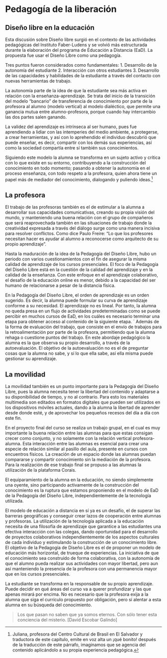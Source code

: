 # Pedagogía de la liberación 

## Diseño libre en la educación
Esta discusión sobre Diseño libre surgió en el contexto de las actividades pedagógicas del Instituto Faber-Ludens y se volvió más estructurada durante la elaboración del programa de Educación a Distancia (EaD). La propuesta fue usar el Diseño Libre como una pedagogía. 

Tres puntos fueron considerados como fundamentales: 
1. Desarrollo de la autonomía del estudiante 
2. Interacción con otros estudiantes 
3. Desarrollo de las capacidades y habilidades de la estudiante a través del contacto con nuevas herramientas de trabajo. 

La autonomía parte de la idea de que la estudiante sea más activa en relación con la enseñanza-aprendizaje. Se trata del inicio de la transición del modelo “bancario” de transferencia de conocimiento por parte de la profesora al alumno (modelo vertical) al modelo dialéctico, que permite una ganancia mutua entre alumno-profesora, porque cuando hay intercambio las dos partes salen ganando. 

La validez del aprendizaje es intrínseca al ser humano, pues fue aprendiendo a lidiar con las intemperies del medio ambiente, a protegerse, a crear herramientas, y así con lo aprehendido el individuo descubrió que puede enseñar, es decir, compartir con los demás sus experiencias, así como la sociedad compartía entre sí también sus conocimientos. 

Siguiendo este modelo la alumna se transforma en un sujeto activo y crítica con lo que existe en su entorno, contribuyendo a la construcción del conocimiento en todo momento; pasando a obtener la autonomía en el proceso enseñanza, con todo respeto a la profesora, quien ahora tiene un papel más de mediador del conocimiento, dialogando y puliendo ideas.^[Juliana, profesora del Centro Cultural de Brasil en El Salvador y traductora de este capítulo, emite en voz alta un ¡qué bonito! después de la traducción de este párrafo, imaginamos que se agencia del contenido aplicándolo a su propia experiencia pedagógica.]

## La profesora
El trabajo de las profesoras también es el de estimular a la alumna a desarrollar sus capacidades comunicativas, creando su propia visión del mundo, y manteniendo una buena relación con el grupo de compañeros que será reaprovechada también en las situaciones de trabajo donde la creatividad expresada a través del diálogo surge como una manera incisiva para resolver conflictos. Como dice Paulo Freire: “Lo que los profesores necesitan hacer es ayudar al alumno a reconocerse como arquitecto de su propio aprendizaje”. 

Hasta la maduración de la idea de la Pedagogía del Diseño Libre, hubo un periodo con varios cuestionamientos con el fin de asegurar la misma calidad de aprendizaje de los cursos presenciales. El foco de la Pedagogía del Diseño Libre está en la cuestión de la calidad del aprendizaje y en la calidad de la enseñanza. Con este enfoque en el aprendizaje colaborativo, el desafío de la educación online es menor, debido a la capacidad del ser humano de relacionarse a pesar de la distancia física. 

En la Pedagogía del Diseño Libre, el orden de aprendizaje es un orden sugerido. Es decir, la alumna puede formular su curva de aprendizaje conforme a su necesidad. El aprendizaje no es lineal. Por tanto, la alumna no queda presa en un flujo de actividades predeterminadas como se puede percibir en muchos cursos de EaD, en los cuáles es necesario terminar una etapa para obtener acceso al contenido de la siguiente etapa. 
´
Además de la forma de evaluación del trabajo, que consiste en el envío de trabajos para la retroalimentación por parte de la profesora, permitiendo que la alumna rehaga o cuestione puntos del trabajo. En este abordaje pedagógico la alumna es la que observa su propio desarrollo, a través de la autoevaluación. El objetivo de la autoevaluación no es el de preguntar cosas que la alumna no sabe, y sí lo que ella sabe, así ella misma puede gestionar su aprendizaje. 

## La movilidad
La movilidad también es un punto importante para la Pedagogía del Diseño Libre, pues la alumna necesita tener la libertad del contenido y adaptarse a su disponibilidad de tiempo, y no al contrario. Para esto los materiales multimedia son editados en formatos digitales que pueden ser utilizados en los dispositivos móviles actuales, dando a la alumna la libertad de aprender desde donde esté, y de aprovechar los pequeños recesos del día a día con este fin. 

En el proyecto final del curso se realiza un trabajo grupal, en el cual es muy importante la buena relación entre las alumnas para que estas consigan crecer como conjunto, y no solamente con la relación vertical profesora-alumna. Esta interacción entre las alumnas es esencial para crear una especie de relación similar al pasillo del aula, presente en cursos con encuentros físicos. La creación de un espacio donde las alumnas puedan compararse y compartir conocimiento sin la mediación de la profesora. Para la realización de ese trabajo final se propuso a las alumnas la utilización de la plataforma Corais. 

El equiparamiento de la alumna en la educación, no siendo simplemente una oyente, sino participando activamente de la construcción del conocimiento es la ruptura que estamos proponiendo en el modelo de EaD de la Pedagogía del Diseño Libre, independientemente de la tecnología utilizada. 

El modelo de educación a distancia en sí ya es un desafío, el de superar las barreras geográficas y conseguir crear lazos de cooperación entre alumnas y profesoras. La utilización de la tecnología aplicada a la educación necesita de una filosofía de aprendizaje que garantice a las estudiantes una efectiva interacción con las colegas, dando oportunidad para el desarrollo de proyectos colaborativos independientemente de los aspectos culturales de cada individuo y estimulando la construcción de un conocimiento libre. El objetivo de la Pedagogía de Diseño Libre es el de proponer un modelo de educación más horizontal, de trueque de experiencias. La iniciativa de que el conocimiento sea construido de forma colaborativa, con la autonomía de que el alumno pueda realizar sus actividades con mayor libertad, pero aun así manteniendo la presencia de la profesora con una permanencia mayor que en los cursos presenciales. 

La estudiante se transforma en la responsable de su propio aprendizaje. Puede decidir en qué áreas del curso va a querer profundizar y las que apenas mirará por encima. No es necesario que la profesora exija a la alumna que siga el currículo propuesto por obligación, pero sí alentar a esta alumna en su búsqueda del conocimiento. 

> Los que pasan no saben 
que ya somos eternos. 
Con sólo tener esta 
conciencia del misterio. 
[David Escobar Galindo] 